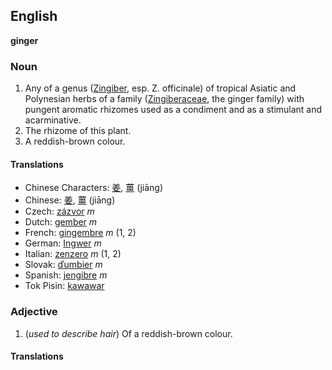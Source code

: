 ==English==
'''ginger'''

===Noun===

# Any of a genus ([[Zingiber]], esp. Z. officinale) of tropical Asiatic and Polynesian herbs of a family ([[Zingiberaceae]], the ginger family) with pungent aromatic rhizomes used as a condiment and as a stimulant and acarminative.
# The rhizome of this plant.
# A reddish-brown colour.

====Translations====
*Chinese Characters: [[姜]], [[薑]] (jiāng)
*Chinese: [[姜]], [[薑]] (jiāng)
*Czech: [[zázvor]] ''m''
*Dutch: [[gember]] ''m''
*French: [[gingembre]] ''m'' (1, 2)
*German: [[Ingwer]] ''m''
*Italian: [[zenzero]] ''m'' (1, 2)
*Slovak: [[ďumbier]] ''m''
*Spanish: [[jengibre]] ''m''
*Tok Pisin: [[kawawar]]

===Adjective===

#(''used to describe hair'') Of a reddish-brown colour.

====Translations====